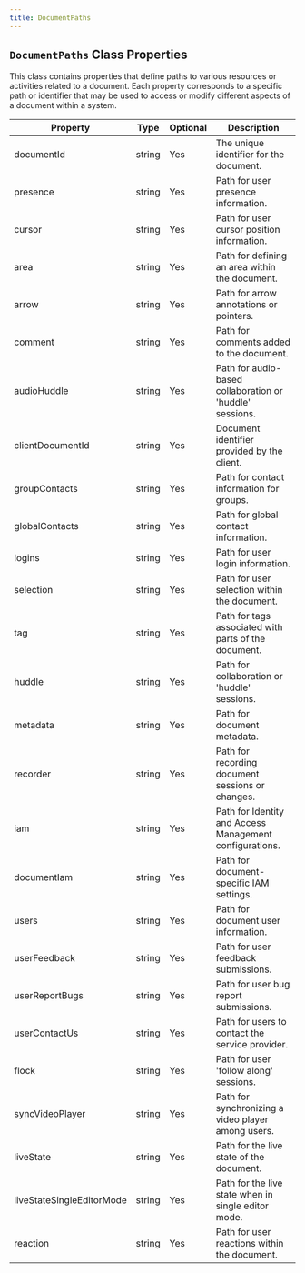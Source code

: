 ```yaml
---
title: DocumentPaths
---
```


## `DocumentPaths` Class Properties

This class contains properties that define paths to various resources or activities related to a document. Each property corresponds to a specific path or identifier that may be used to access or modify different aspects of a document within a system.

| Property                  | Type    | Optional | Description                                                  |
|---------------------------|---------|----------|--------------------------------------------------------------|
| documentId                | string  | Yes      | The unique identifier for the document.                      |
| presence                  | string  | Yes      | Path for user presence information.                          |
| cursor                    | string  | Yes      | Path for user cursor position information.                   |
| area                      | string  | Yes      | Path for defining an area within the document.               |
| arrow                     | string  | Yes      | Path for arrow annotations or pointers.                      |
| comment                   | string  | Yes      | Path for comments added to the document.                     |
| audioHuddle               | string  | Yes      | Path for audio-based collaboration or 'huddle' sessions.     |
| clientDocumentId          | string  | Yes      | Document identifier provided by the client.                  |
| groupContacts             | string  | Yes      | Path for contact information for groups.                     |
| globalContacts            | string  | Yes      | Path for global contact information.                         |
| logins                    | string  | Yes      | Path for user login information.                             |
| selection                 | string  | Yes      | Path for user selection within the document.                 |
| tag                       | string  | Yes      | Path for tags associated with parts of the document.         |
| huddle                    | string  | Yes      | Path for collaboration or 'huddle' sessions.                 |
| metadata                  | string  | Yes      | Path for document metadata.                                  |
| recorder                  | string  | Yes      | Path for recording document sessions or changes.             |
| iam                       | string  | Yes      | Path for Identity and Access Management configurations.      |
| documentIam               | string  | Yes      | Path for document-specific IAM settings.                     |
| users                     | string  | Yes      | Path for document user information.                          |
| userFeedback              | string  | Yes      | Path for user feedback submissions.                          |
| userReportBugs            | string  | Yes      | Path for user bug report submissions.                        |
| userContactUs             | string  | Yes      | Path for users to contact the service provider.              |
| flock                     | string  | Yes      | Path for user 'follow along' sessions.                       |
| syncVideoPlayer           | string  | Yes      | Path for synchronizing a video player among users.           |
| liveState                 | string  | Yes      | Path for the live state of the document.                     |
| liveStateSingleEditorMode | string  | Yes      | Path for the live state when in single editor mode.          |
| reaction                  | string  | Yes      | Path for user reactions within the document.                 |

